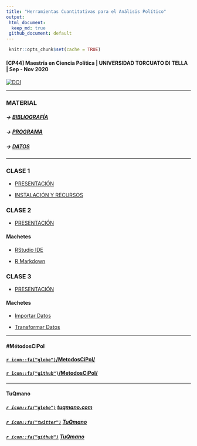 ```yaml
---
title: "Herramientas Cuantitativas para el Análisis Político"
output: 
 html_document: 
  keep_md: true
 github_document: default
---
```


```r

 knitr::opts_chunk$set(cache = TRUE)

```



#### [CP44] Maestría en Ciencia Política | UNIVERSIDAD TORCUATO DI TELLA | Sep - Nov 2020

[![DOI](https://zenodo.org/badge/286517983.svg)](https://zenodo.org/badge/latestdoi/286517983)

---

### MATERIAL

##### -> [BIBLIOGRAFÍA](https://tuqmano.github.io/MetodosCiPol/bibliografia.html)

##### -> [PROGRAMA](https://tuqmano.github.io/MetodosCiPol/programa.html)

##### -> [DATOS](https://tuqmano.github.io/MetodosCiPol/datos.html)

---

### CLASE 1 

* [PRESENTACIÓN](https://tuqmano.github.io/MetodosCiPol/Clase01/Clase1.html) 

* [INSTALACIÓN Y RECURSOS](https://tuqmano.github.io/MetodosCiPol/Clase01/install_soft.html) 


### CLASE 2

* [PRESENTACIÓN](https://tuqmano.github.io/MetodosCiPol/Clase02/Clase2.html) 

#### Machetes 

* [RStudio IDE](https://github.com/rstudio/cheatsheets/blob/master/translations/spanish/rstudio-ide_Spanish_Translation_Monica_Alonso.pdf)  

* [R Markdown](https://rstudio.com/wp-content/uploads/2016/03/rmarkdown-cheatsheet-2.0.pdf)  

### CLASE 3

* [PRESENTACIÓN](https://tuqmano.github.io/MetodosCiPol/Clase03/Clase3.html) 

#### Machetes 

* [Importar Datos](https://github.com/rstudio/cheatsheets/raw/master/translations/spanish/data-import-Spanish_translation-2019.pdf)  

* [Transformar Datos](https://github.com/rstudio/cheatsheets/raw/master/translations/spanish/data-transformation_Spanish.pdf)  

---

####  #MétodosCiPol

#### [`r icon::fa("globe")`/MetodosCiPol/](https://tuqmano.github.io/MetodosCiPol/)

#### [`r icon::fa("github")`/MetodosCiPol/](https://github.com/TuQmano/MetodosCiPol)


---

#### TuQmano

##### [`r icon::fa("globe")`](https://www.tuqmano.com/) [tuqmano.com](https://www.tuqmano.com/) 
##### [`r icon::fa("twitter")`](https://twitter.com/TuQmano)  [TuQmano](https://twitter.com/TuQmano) 
##### [`r icon::fa("github")`](https://github.com/tuqmano) [TuQmano](https://github.com/tuqmano)


